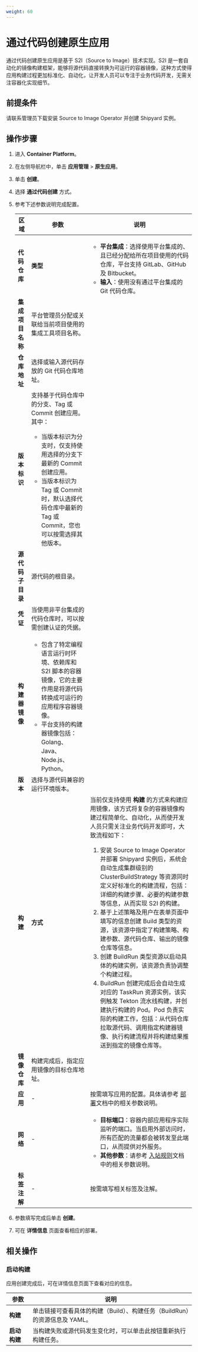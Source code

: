 ```yaml
---
weight: 60
---
```


# 通过代码创建原生应用

通过代码创建原生应用是基于 S2I（Source to Image）技术实现。S2I 是一套自动化的镜像构建框架，能够将源代码直接转换为可运行的容器镜像，这种方式使得应用构建过程更加标准化、自动化，让开发人员可以专注于业务代码开发，无需关注容器化实现细节。

## 前提条件

请联系管理员下载安装 Source to Image Operator 并创建 Shipyard 实例。


## 操作步骤

1. 进入 **Container Platform**。

1. 在左侧导航栏中，单击 **应用管理** > **原生应用**。

2. 单击 **创建**。

3. 选择 **通过代码创建** 方式。

4. 参考下述参数说明完成配置。

    <table><thead>
      <tr>
        <th>区域</th>
        <th>参数</th>
        <th>说明</th>
      </tr></thead>
    <tbody>
      <tr>
        <td rowSpan={8}><b>代码仓库</b></td>
        <td><b>类型</b></td>
        <td><ul><li><b>平台集成</b>：选择使用平台集成的、且已经分配给所在项目使用的代码仓库，平台支持 GitLab、GitHub 及 Bitbucket。</li><li><b>输入</b>：使用没有通过平台集成的 Git 代码仓库。</li></ul></td>
      </tr>
      <tr>
        <td><b>集成项目名称</b></td>
        <td>平台管理员分配或关联给当前项目使用的集成工具项目名称。</td>
      </tr>
      <tr>
        <td><b>仓库地址</b></td>
        <td>选择或输入源代码存放的 Git 代码仓库地址。</td>
      </tr>
      <tr>
        <td><b>版本标识</b></td>
        <td>支持基于代码仓库中的分支、Tag 或 Commit 创建应用。其中：<ul><li>当版本标识为分支时，仅支持使用选择的分支下最新的 Commit 创建应用。</li><li>当版本标识为 Tag 或 Commit 时，默认选择代码仓库中最新的 Tag 或 Commit，您也可以按需选择其他版本。</li></ul></td>
      </tr>
      <tr>
        <td><b>源代码子目录</b></td>
        <td>源代码的根目录。</td>
      </tr>
      <tr>
        <td><b>凭证</b></td>
        <td>当使用非平台集成的代码仓库时，可以按需创建认证的凭据。</td>
      </tr>
      <tr>
        <td><b>构建器镜像</b></td>
        <td><ul><li>包含了特定编程语言运行时环境、依赖库和 S2I 脚本的容器镜像，它的主要作用是将源代码转换成可运行的应用程序容器镜像。</li><li>平台支持的构建器镜像包括：Golang、Java、Node.js、Python。<br/></li></ul></td>
      </tr>
      <tr>
        <td><b>版本</b></td>
        <td>选择与源代码兼容的运行环境版本。</td>
      </tr>
      <tr>
        <td rowSpan={2}><b>构建</b></td>
        <td><b>方式</b></td>
        <td>当前仅支持使用 <b>构建</b> 的方式来构建应用镜像，该方式将复杂的容器镜像构建过程简单化、自动化，从而使开发人员只需关注业务代码开发即可，大致流程如下：<ol><li>安装 Source to Image Operator 并部署 Shipyard 实例后，系统会自动生成集群级别的 ClusterBuildStrategy 等资源同时定义好标准化的构建流程，包括：详细的构建步骤、必要的构建参数等信息，从而实现 S2I 的构建。</li><li>基于上述策略及用户在表单页面中填写的信息创建 Build 类型的资源，该资源中指定了构建策略、构建参数、源代码仓库、输出的镜像仓库等信息。</li><li>创建 BuildRun 类型资源以启动具体的构建实例，该资源负责协调整个构建过程。</li><li>BuildRun 创建完成后会自动生成对应的 TaskRun 资源实例，该实例触发 Tekton 流水线构建，并创建执行构建的 Pod。Pod 负责实际的构建工作，包括：从代码仓库拉取源代码、调用指定构建器镜像、执行构建流程并将构建结果推送到指定的镜像仓库等。</li></ol></td>
      </tr>
      <tr>
        <td><b>镜像仓库</b></td>
        <td>构建完成后，指定应用镜像的目标仓库地址。</td>
      </tr>
      <tr>
        <td><b>应用</b></td>
        <td>-</td>
        <td>按需填写应用的配置。具体请参考 <a href="/application/building_application/functions/application_workloads/deployment_create" >部署</a>文档中的相关参数说明。</td>
      </tr>
      <tr>
        <td><b>网络</b></td>
        <td>-</td>
        <td><ul><li><b>目标端口</b>：容器内部应用程序实际监听的端口。当启用外部访问时，所有匹配的流量都会被转发至此端口，从而提供对外服务。</li><li><b>其他参数</b>：请参考 <a href="/application/building_application/functions/operation_after_creating/network_communications/ingress/create_ingress" >入站规则</a>文档中的相关参数说明。</li></ul></td>
      </tr>
      <tr>
        <td><b>标签注解</b></td>
        <td>-</td>
        <td>按需填写相关标签及注解。</td>
      </tr>
    </tbody>
    </table>

4. 参数填写完成后单击 **创建**。
5. 可在 **详情信息** 页面查看相应的部署。

## 相关操作

### 启动构建

应用创建完成后，可在详情信息页面下查看对应的信息。

|参数|说明|
|---|---|
|**构建**|单击链接可查看具体的构建（Build）、构建任务（BuildRun）的资源信息及 YAML。|
|**启动构建**|当构建失败或源代码发生变化时，可以单击此按钮重新执行构建任务。|
